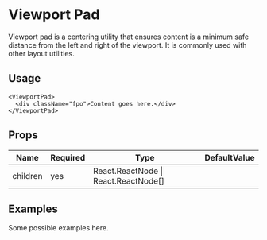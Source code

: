 # Viewport Pad

Viewport pad is a centering utility that ensures content is a minimum safe distance from the left and right of the viewport. It is commonly used with other layout utilities.

## Usage

```
<ViewportPad>
  <div className="fpo">Content goes here.</div>
</ViewportPad>
```

## Props

| Name     | Required | Type                                 | DefaultValue |
| -------- | -------- | ------------------------------------ | ------------ |
| children | yes      | React.ReactNode \| React.ReactNode[] |              |

## Examples

Some possible examples here.
